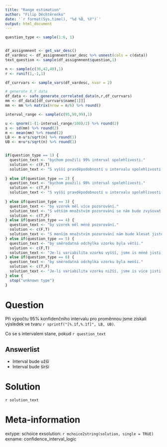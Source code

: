 ```yaml
---
title: "Range estimation"
author: "Filip Děchtěrenko"
date: '`r format(Sys.time(), "%d %B, %Y")`'
output: html_document
---
```


```r
question_type <- sample(1:6, 1)
```

```r

```


```r

df_assignmnent <- get_var_desc()
df_vardesc <- df_assignmnent$var_desc %>% unnest(cols = c(data))
text_question <- sample(df_assignmnent$question,1)

n <- sample(c(36,42,48),1)
r <- runif(1,-1,1)

df_currvars <- sample_vars(df_vardesc, nvar = 2)

# generate X,Y data
df_data <- safe_generate_correlated_data(n,r,df_currvars)
mm <- df_data[[df_currvars$name[1]]] 
mm <- mm %>% matrix(nrow = n/6) %>% round()

interval_range <- sample(c(95,90,99),1)

u <- qnorm(1-(1-interval_range/100)/2) %>% round(2)
s <- sd(mm) %>% round(2)
m <- mean(mm) %>% round(2)
LB <- m-u*s/sqrt(n) %>% round(1)
UB <- m+u*s/sqrt(n) %>% round(1)


if(question_type == 1) {
  question_text <- "bychom použili 99% interval spolehlivosti."
  solution <- c(F,T)
  solution_text <- "S vyšší pravděpodobností u intervalu spolehlivosti si chceme být jistější, že v intervalu skutečně leží populační průměr. Interval tedy bude širší."
  
} else if(question_type == 2) {
  question_text <- "bychom použili 90% interval spolehlivosti."
  solution <- c(T,F)
  solution_text <- "S vyšší pravděpodobností u intervalu spolehlivosti si tedy můžeme být méně jistější, že v intervalu skutečně leží populační průměr. Interval tedy bude užší."
  
} else if(question_type == 3) {
  question_text <- "by vzorek měl více pozorování."
  solution_text <- "S větším množstvím pozorování se nám bude zvyšovat jistota, že náš průměr vzorku je bliže průměru populace. Interval tedy bude užší."
  solution <- c(T,F)
} else if(question_type == 4) {
  question_text <- "by vzorek měl méně pozorování."
  solution <- c(F,T)
  solution_text <- "S menším množstvím pozorování nám bude klesat jistota, že náš průměr vzorku je bliže průměru populace. Interval tedy bude širší."
} else if(question_type == 5) {
  question_text <- "by směrodatná odchylka vzorku byla větší."
  solution <- c(F,T)
  solution_text <- "Je-li variabilita vzorku vyšší, jsme is méně jisti, že náš bodový odhad je blízko populačnímu průměru. Interval tedy bude širší."
} else if(question_type == 6) {
  question_text <- "by směrodatná odchylka vzorku byla menší."
  solution <- c(T,F)
  solution_text <- "Je-li variabilita vzorku nižší, jsme is více jisti, že náš bodový odhad je blízko populačnímu průměru. Interval tedy bude užší."
} else {
  stop("unknown type")
}
```



Question
========

Při výpočtu 95% konfidenčního intervalu pro proměnnou jsme získali výsledek ve tvaru `r sprintf("[%.1f,%.1f]", LB, UB)`. 

Co se s intervalem stane, pokud `r question_text`

Answerlist
----------
* Interval bude užší
* Interval bude širší


Solution
========

`r solution_text`

Meta-information
================
extype: schoice
exsolution: `r mchoice2string(solution, single = TRUE)`
exname: confidence_interval_logic
